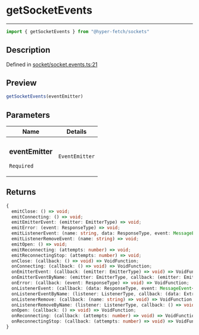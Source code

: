 

# getSocketEvents

<div class="api-docs__separator" data-reactroot="">

---

</div><div class="api-docs__import" data-reactroot="">

```ts
import { getSocketEvents } from "@hyper-fetch/sockets"
```

</div><div class="api-docs__section">

## Description

</div><div class="api-docs__description"><span class="api-docs__do-not-parse">



</span></div><p class="api-docs__definition">

Defined in [socket/socket.events.ts:21](https://github.com/BetterTyped/hyper-fetch/blob/3f01c37e/packages/sockets/src/socket/socket.events.ts#L21)

</p><div class="api-docs__section">

## Preview

</div><div class="api-docs__preview fn">

```ts
getSocketEvents(eventEmitter)
```

</div><div class="api-docs__section">

## Parameters

</div><div class="api-docs__parameters"><table><thead><tr><th>Name</th><th>Details</th></tr></thead><tbody><tr param-data="eventEmitter"><td class="api-docs__param-name required">

### eventEmitter 

`Required`

</td><td class="api-docs__param-type">

`EventEmitter`

</td></tr></tbody></table></div><div class="api-docs__section">

## Returns

</div><div class="api-docs__returns">

```ts
{
  emitClose: () => void;
  emitConnecting: () => void;
  emitEmitterEvent: (emitter: EmitterType) => void;
  emitError: (event: ResponseType) => void;
  emitListenerEvent: (name: string, data: ResponseType, event: MessageEvent<ResponseType>) => void;
  emitListenerRemoveEvent: (name: string) => void;
  emitOpen: () => void;
  emitReconnecting: (attempts: number) => void;
  emitReconnectingStop: (attempts: number) => void;
  onClose: (callback: () => void) => VoidFunction;
  onConnecting: (callback: () => void) => VoidFunction;
  onEmitterEvent: (callback: (emitter: EmitterType) => void) => VoidFunction;
  onEmitterEventByName: (emitter: EmitterType, callback: (emitter: EmitterType) => void) => VoidFunction;
  onError: (callback: (event: ResponseType) => void) => VoidFunction;
  onListenerEvent: (callback: (data: ResponseType, event: MessageEvent<ResponseType>) => void) => VoidFunction;
  onListenerEventByName: (listener: ListenerType, callback: (data: ExtractListenerResponseType<ListenerType>, event: MessageEvent<ExtractListenerResponseType<ListenerType>>) => void) => VoidFunction;
  onListenerRemove: (callback: (name: string) => void) => VoidFunction;
  onListenerRemoveByName: (listener: ListenerType, callback: () => void) => VoidFunction;
  onOpen: (callback: () => void) => VoidFunction;
  onReconnecting: (callback: (attempts: number) => void) => VoidFunction;
  onReconnectingStop: (callback: (attempts: number) => void) => VoidFunction;
}
```

</div>